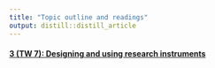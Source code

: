 ```yaml
---
title: "Topic outline and readings"
output: distill::distill_article
---
```


#### [3 (TW 7): Designing and using research instruments](./Topics/03_instruments.html)